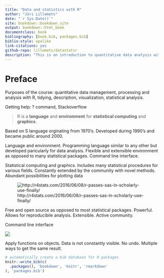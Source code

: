 ```yaml
--- 
title: "Data and statistics with R"
author: "Jüri Lillemets"
date: "`r Sys.Date()`"
site: bookdown::bookdown_site
output: bookdown::html_book
documentclass: book
bibliography: [book.bib, packages.bib]
biblio-style: apalike
link-citations: yes
github-repo: lillemets/datastatsr
description: "This is an introduction to quantitative data analysis with R"
---
```


# Preface {-}

Purposes of the course: quantitative data management, processing and analysis with R, tidying, description, visualization, statistical analysis.

Getting help: ? command, Stackoverflow

> R is a **language** and **environment** for **statistical computing** and **graphics**.

Based on S language orginating from 1970's. Developed during 1990's and became public around 2000.

Language and environment. Programming language similar to any other but developed paricularly for data analysis. Flexible and extensible environment as opposed to many statistical packages. Command line interface.

Statistical computing and graphics. Includes many statistical procedures for various fields. Constantly extended by the community with novel methods. Abundant possibilities for plotting data

![http://r4stats.com/2016/06/08/r-passes-sas-in-scholarly-use-finally/](../img/ruse.png)

Free and open source as opposed to most statistical packages. Powerful. Allows for reproducibile analysis. Extensible. Active community. 

Command line interface

![](../img/rconsole.png)

Apply functions on objects. Data is not constantly visible. No undo. Multiple ways to get the same result.


```r
# automatically create a bib database for R packages
knitr::write_bib(c(
  .packages(), 'bookdown', 'knitr', 'rmarkdown'
), 'packages.bib')
```

